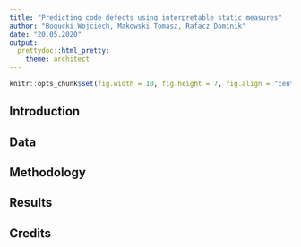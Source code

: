 ```yaml
---
title: "Predicting code defects using interpretable static measures"
author: "Bogucki Wojciech, Makowski Tomasz, Rafacz Dominik"
date: "20.05.2020"
output:
  prettydoc::html_pretty:
    theme: architect
---
```


```r
knitr::opts_chunk$set(fig.width = 10, fig.height = 7, fig.align = "center")
```

## Introduction

## Data

## Methodology

## Results

## Credits